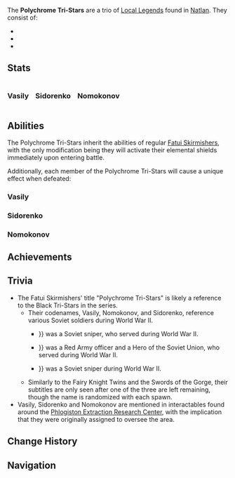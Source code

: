 {{Terminology Infobox
|type         = Enemy Groups
}}
The '''Polychrome Tri-Stars''' are a trio of [[Local Legend]]s found in [[Natlan]]. They consist of:
* {{Enemy|Fatui Skirmisher - Pyroslinger Bracer|text=Polychrome Tri-Stars: Vasily}}
* {{Enemy|Fatui Skirmisher - Cryogunner Legionnaire|text=Polychrome Tri-Stars: Sidorenko}}
* {{Enemy|Fatui Skirmisher - Electrohammer Vanguard|text=Polychrome Tri-Stars: Nomokonov}}

==Stats==
<div style="display:flex; column-gap: 15px; flex-direction: row; flex-wrap: wrap;"><div style="width:min-content;">
===Vasily===
{{Enemy Stats
|res1     = Unshielded
|phys_res = &minus;20%

|res2         = Shielded
|resglobal2   = 110%
|phys_res2    = 80%

|res_title = State
|hp_ratio  = 30
|hp_type   = 2
|atk_ratio = 12
|atk_type  = 2
}}
</div><!--
--><div style="width:min-content;">
===Sidorenko===
{{Enemy Stats
|res1     = Unshielded
|phys_res = &minus;20%

|res2         = Shielded
|resglobal2   = 110%
|phys_res2    = 80%

|res_title = State
|hp_ratio  = 37
|hp_type   = 2
|atk_ratio = 8
|atk_type  = 2
}}
</div><!--
--><div style="width:min-content;">
===Nomokonov===
{{Enemy Stats
|res1     = Unshielded
|phys_res = &minus;20%

|res2         = Shielded
|resglobal2   = 110%
|phys_res2    = 80%

|res_title = State
|hp_ratio  = 33
|hp_type   = 2
|atk_ratio = 10
|atk_type  = 2
}}
</div></div>

==Abilities==
The Polychrome Tri-Stars inherit the abilities of regular [[Fatui Skirmishers]], with the only modification being they will activate their elemental shields immediately upon entering battle.

Additionally, each member of the Polychrome Tri-Stars will cause a unique effect when defeated:

===Vasily===
{{Transclude|Fatui Skirmisher - Pyroslinger Bracer|Local Legend-Exclusive}}

===Sidorenko===
{{Transclude|Fatui Skirmisher - Cryogunner Legionnaire|Local Legend-Exclusive}}

===Nomokonov===
{{Transclude|Fatui Skirmisher - Electrohammer Vanguard|Local Legend-Exclusive}}

==Achievements==
{{Achievement Topic Table|topic=Polychrome Tri-Stars}}

==Trivia==
* The Fatui Skirmishers' title "Polychrome Tri-Stars" is likely a reference to the Black Tri-Stars in the {{w|Mobile Suit Gundam}} series.
** Their codenames, Vasily, Nomokonov, and Sidorenko, reference various Soviet soldiers during World War II.
*** {{Lang|1={{w|Vasily Zaitsev (sniper)|Vasily Grigoryevich Zaitsev}}|ru=Васи́лий Григо́рьевич За́йцев|ru_rm={{#invoke:ru-rm|main|Васи́лий Григо́рьевич За́йцев}}}} was a Soviet sniper, who served during World War II.
*** {{Lang|1={{w|Ivan Sidorenko}}|ru=Иван Сидоренко|ru_rm={{#invoke:ru-rm|main|Иван Сидоренко}}}} was a Red Army officer and a Hero of the Soviet Union, who served during World War II.
*** {{Lang|{{w|Semyon Nomokonov}}|ru=Семён Номоконов|ru_rm={{#invoke:ru-rm|main|Семён Номоконов}}}} was a Soviet sniper during World War II.
** Similarly to the Fairy Knight Twins and the Swords of the Gorge, their subtitles are only seen after one of the three are left remaining, though the name is randomized with each spawn.
* Vasily, Sidorenko and Nomokonov are mentioned in interactables found around the [[Phlogiston Extraction Research Center]], with the implication that they were originally assigned to oversee the area.

==Change History==
{{Change History|5.0}}

==Navigation==
{{Enemy Navbox|Special}}